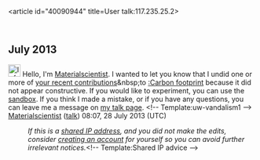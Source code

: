 <article id="40090944" title=User talk:117.235.25.2>
	<talkpage id="40090944" title="User talk:117.235.25.2">

== July 2013 ==
[[File:Information.svg|25px|alt=Information icon]] Hello, I'm [[User:Materialscientist|Materialscientist]]. I wanted to let you know that I undid one or more of [[Special:Contributions/117.235.25.2|your recent contributions]]&amp;nbsp;to [[:Carbon footprint]] because it did not appear constructive. If you would like to experiment, you can use the [[WP:sandbox|sandbox]]. If you think I made a mistake, or if you have any questions, you can leave me a message on [[User_talk:Materialscientist|my talk page]]. &lt;!-- Template:uw-vandalism1 --&gt;  [[User:Materialscientist|Materialscientist]] ([[User talk:Materialscientist|talk]]) 08:07, 28 July 2013 (UTC)
:''If this is a [[Network address translation|shared IP address]], and you did not make the edits, consider [[Wikipedia:Why create an account?|creating an account]] for yourself so you can avoid further irrelevant notices.''&lt;!-- Template:Shared IP advice --&gt;
	</talkpage>
</article>